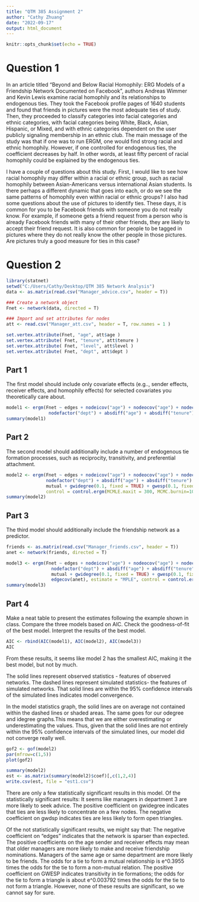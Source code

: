 ```yaml
---
title: "QTM 385 Assignment 2"
author: "Cathy Zhuang"
date: "2022-09-17"
output: html_document
---
```


```r
knitr::opts_chunk$set(echo = TRUE)
```

# Question 1
In an article titled “Beyond and Below Racial Homophily: ERG Models of a Friendship Network Documented on Facebook”, authors Andreas Wimmer and Kevin Lewis examine racial homophily and its relationships to endogenous ties. They took the Facebook profile pages of 1640 students and found that friends in pictures were the most adequate ties of study. Then, they proceeded to classify categories into facial categories and ethnic categories, with facial categories being White, Black, Asian, Hispanic, or Mixed, and with ethnic categories dependent on the user publicly signaling membership in an ethnic club. The main message of the study was that if one was to run ERGM, one would find strong racial and ethnic homophily. However, if one controlled for endogenous ties, the coefficient decreases by half. In other words, at least fifty percent of racial homophily could be explained by the endogenous ties.

I have a couple of questions about this study. First, I would like to see how racial homophily may differ within a racial or ethnic group, such as racial homophily between Asian-Americans versus international Asian students. Is there perhaps a different dynamic that goes into each, or do we see the same patterns of homophily even within racial or ethnic groups? I also had some questions about the use of pictures to identify ties. These days, it is common for you to be Facebook friends with someone you do not really know. For example, if someone gets a friend request from a person who is already Facebook friends with many of their other friends, they are likely to accept their friend request. It is also common for people to be tagged in pictures where they do not really know the other people in those pictures. Are pictures truly a good measure for ties in this case?

# Question 2
```r
library(statnet)
setwd("C:/Users/Cathy/Desktop/QTM 385 Network Analysis")
data <- as.matrix(read.csv("Manager_advice.csv", header = T))

### Create a network object
Fnet <- network(data, directed = T)

### Import and set attributes for nodes
att <- read.csv("Manager_att.csv", header = T, row.names = 1 )

set.vertex.attribute(Fnet, "age", att$age )
set.vertex.attribute( Fnet, "tenure", att$tenure )
set.vertex.attribute( Fnet, "level", att$level )
set.vertex.attribute( Fnet, "dept", att$dept )
```


## Part 1
The first model should include only covariate effects (e.g.., sender effects, receiver 
effects, and homophily effects) for selected covariates you theoretically care about. 
```r
model1 <- ergm(Fnet ~ edges + nodeicov("age") + nodeocov("age") + nodecov("tenure") + 
                nodefactor("dept") + absdiff("age") + absdiff("tenure") + nodematch("dept") )
summary(model1)
```


## Part 2
The second model should additionally include a number of endogenous tie formation 
processes, such as reciprocity, transitivity, and preferential attachment. 

```r
model2 <- ergm(Fnet ~ edges + nodeicov("age") + nodeocov("age") + nodecov("tenure") +
               nodefactor("dept") + absdiff("age") + absdiff("tenure") + nodematch("dept")+
               mutual + gwidegree(0.1, fixed = TRUE) + gwesp(0.1, fixed = TRUE) + gwdsp(0.1, fixed = TRUE), estimate = "MPLE",
               control = control.ergm(MCMLE.maxit = 300, MCMC.burnin=10000, MCMC.interval=200, seed = 178 ))
summary(model2)
```


## Part 3
The third model should additionally include the friendship network as a predictor. 
```r
friends <- as.matrix(read.csv("Manager_friends.csv", header = T))
anet <- network(friends, directed = T)
```

```r
model3 <- ergm(Fnet ~ edges + nodeicov("age") + nodeocov("age") + nodecov("tenure") +
                 nodefactor("dept") + absdiff("age") + absdiff("tenure") + nodematch("dept")+
                 mutual + gwidegree(0.1, fixed = TRUE) + gwesp(0.1, fixed = TRUE) + gwdsp(0.1, fixed = TRUE) +
                 edgecov(anet), estimate = "MPLE", control = control.ergm(MCMLE.maxit = 300, MCMC.burnin=10000, MCMC.interval=200, seed = 178 ))
summary(model3)
```


## Part 4
Make a neat table to present the estimates following the example shown in class. 
Compare the three models based on AIC. Check the goodness-of-fit of the best model. 
Interpret the results of the best model. 
```r
AIC <- rbind(AIC(model1), AIC(model2), AIC(model3))
AIC
```
From these results, it seems like model 2 has the smallest AIC, making it the best model, but not by much.

The solid lines represent observed statistics - features of observed networks.
The dashed lines represent simulated statistics- the features of simulated networks.
That solid lines are within the 95% confidence intervals of the simulated lines indicates model convergence.

In the model statistics graph, the solid lines are on average not contained within the dashed lines or shaded areas. The same goes for our odegree and idegree graphs.This means that we are either overestimating or underestimating the values.
Thus, given that the solid lines are not entirely within the 95% confidence intervals of the simulated lines, our model did not converge really well.
```r
gof2 <- gof(model2)
par(mfrow=c(1,5))
plot(gof2)
```

```r
summary(model2)
est <- as.matrix(summary(model2)$coef)[,c(1,2,4)]
write.csv(est, file = "est1.csv")
```

There are only a few statistically significant results in this model. Of the statistically significant results: It seems like managers in department 3 are more likely to seek advice. The positive coefficient on gwidegree indicates that ties are less likely to concentrate on a few nodes. The negative coefficient on gwdsp indicates ties are less likely to form open triangles.

Of the not statistically significant results, we might say that: The negative coefficient on "edges" indicates that the network is sparser than expected. The positive coefficients on the age sender and receiver effects may mean that older managers are more likely to make and receive friendship nominations. Managers of the same age or same department are more likely to be friends. The odds for a tie to form a mutual relationship is e^0.3955 times the odds for the tie to form a non-mutual relation. The positive coefficient on GWESP indicates transitivity in tie formations; the odds for the tie to form a triangle is about e^0.003792 times the odds for the tie to not form a triangle. However, none of these results are significant, so we cannot say for sure. 


